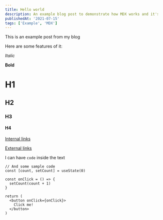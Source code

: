 ```yaml
---
title: Hello world
description: An example blog post to demonstrate how MDX works and it's components
publishedAt: '2021-07-15'
tags: ['Example', 'MDX']
---
```


This is an example post from my blog

Here are some features of it:

*Italic*

**Bold**

# H1
## H2
### H3
#### H4

[Internal links](/blog)

[External links](https://google.com)

I can have `code` inside the text

```tsx
// And some sample code
const [count, setCount] = useState(0)

const onClick = () => {
  setCount(count + 1)
}

return (
  <button onClick={onClick}>
    Click me!
  </button>
)
```
